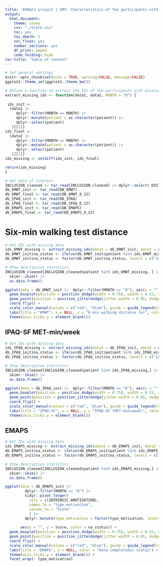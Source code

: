 ```yaml
---
title: 'APA&Co project | SM7. Characteristics of the participants with missing data at 12 months'
output: 
  html_document:
    theme: cosmo
    css: "./style.css"
    toc: yes
    toc_depth: 2
    toc_float: yes
    number_sections: yes
    df_print: paged
    code_folding: hide
toc-title: "Table of content"
---
```


```r
# Set general settings
knitr::opts_chunk$set(echo = TRUE, warning=FALSE, message=FALSE)
ggplot2::theme_set(ggplot2::theme_bw())

# Define a function to extract the IDs of the participants with missing data at follow-up
extract_missing_ids <- function(data1, data2, MONTH = "0") {
  
 ids_init <- 
  (data1 |> 
     dplyr::filter(MONTH == MONTH) |>  
     dplyr::mutate(patient = as.character(patient)) |>  
     dplyr::select(patient)
   )[[1]]
ids_final <- 
  (data2 |> 
     dplyr::filter(MONTH == MONTH) |>  
     dplyr::mutate(patient = as.character(patient)) |>  
     dplyr::select(patient)
   )[[1]]
ids_missing <- setdiff(ids_init, ids_final)  

return(ids_missing)
}

# Get data of interest
INCLUSION_cleaned <- tar_read(INCLUSION_cleaned) |> dplyr::select(-DIST_6WT_M0)
db_6MWT_init <- tar_read(DB_6MWT)
db_6MWT_final <- tar_read(DB_6MWT_0_12)
db_IPAQ_init <- tar_read(DB_IPAQ)
db_IPAQ_final <- tar_read(DB_IPAQ_6_12)
db_EMAPS_init <- tar_read(DB_EMAPS)
db_EMAPS_final <- tar_read(DB_EMAPS_0_12)
```

# Six-min walking test distance
```r
# Get IDs with missing data
ids_6MWT_missing <- extract_missing_ids(data1 = db_6MWT_init, data2 = db_6MWT_final)
db_6MWT_init$na_status <- ifelse(db_6MWT_init$patient %in% ids_6MWT_missing, "Incomplete", "Complete")
db_6MWT_init$na_status <- factor(db_6MWT_init$na_status, levels = c("Incomplete", "Complete"))

# Show descriptive statistics
INCLUSION_cleaned[INCLUSION_cleaned$patient %in% ids_6MWT_missing, ] |> 
  skimr::skim() |> 
  as.data.frame()
```

```r
ggplot(data = db_6MWT_init |>  dplyr::filter(MONTH == "0"), aes(x = "", y = DIST_M, color = na_status)) +
  geom_boxplot(position = position_dodge(width = 0.75), width = 0.25, outlier.size = 0) +
  geom_point(position = position_jitterdodge(jitter.width = 0.05, dodge.width = 0.75)) +
  coord_flip() +
  scale_color_manual(values = c("red", "blue"), guide = guide_legend(reverse = TRUE)) +
  labs(title = "6MWT", x = NULL, y = "6-min walking distance (m)", color = "Data completness status") +
  theme(axis.ticks.y = element_blank())
```

## IPAQ-SF MET-min/week
```r
# Get IDs with missing data
ids_IPAQ_missing <- extract_missing_ids(data1 = db_IPAQ_init, data2 = db_IPAQ_final, MONTH = "6")
db_IPAQ_init$na_status <- ifelse(db_IPAQ_init$patient %in% ids_IPAQ_missing, "Incomplete", "Complete")
db_IPAQ_init$na_status <- factor(db_IPAQ_init$na_status, levels = c("Incomplete", "Complete"))

# Show descriptive statistics
INCLUSION_cleaned[INCLUSION_cleaned$patient %in% ids_IPAQ_missing,] |> 
  skimr::skim() |> 
  as.data.frame()
```

```r
ggplot(data = db_IPAQ_init |>  dplyr::filter(MONTH == "0"), aes(x = "", y = MET_MIN_WK, color = na_status)) +
  geom_boxplot(position = position_dodge(width = 0.75), width = 0.25, outlier.size = 0) +
  geom_point(position = position_jitterdodge(jitter.width = 0.05, dodge.width = 0.75)) +
  coord_flip() +
  scale_color_manual(values = c("red", "blue"), guide = guide_legend(reverse = TRUE)) +
  labs(title = "IPAQ-SF", x = NULL, y = "IPAQ-SF (MET-min/week)", color = "Data completness status") +
  theme(axis.ticks.y = element_blank())
```

## EMAPS
```r
# Get IDs with missing data
ids_EMAPS_missing <- extract_missing_ids(data1 = db_EMAPS_init, data2 = db_EMAPS_final)
db_EMAPS_init$na_status <- ifelse(db_EMAPS_init$patient %in% ids_EMAPS_missing, "Incomplete", "Complete")
db_EMAPS_init$na_status <- factor(db_EMAPS_init$na_status, levels = c("Incomplete", "Complete"))

# Show descriptive statistics
INCLUSION_cleaned[INCLUSION_cleaned$patient %in% ids_EMAPS_missing,] |> 
  skimr::skim() |> 
  as.data.frame()
```

```r
ggplot(data = db_EMAPS_init |>  
         dplyr::filter(MONTH == "0") |> 
         tidyr::pivot_longer(
           cols = c(INTRINSIC:AMOTIVATION), 
           names_to = "type_motivation", 
           values_to = "Score"
           ) |> 
         dplyr::mutate(type_motivation = factor(type_motivation, levels = c("INTRINSIC", "INTEGRATED", "IDENTIFIED", "INTROJECTED", "EXTERNAL", "AMOTIVATION"))), 
       
       aes(x = "", y = Score, color = na_status)) +
  geom_boxplot(position = position_dodge(width = 0.75), width = 0.25, outlier.size = 0) +
  geom_point(position = position_jitterdodge(jitter.width = 0.05, dodge.width = 0.75)) +
  coord_flip() +
  scale_color_manual(values = c("red", "blue"), guide = guide_legend(reverse = TRUE)) +
  labs(title = "EMAPS", x = NULL, color = "Data completness status") +
  theme(axis.ticks.y = element_blank()) +
  facet_wrap(~ type_motivation)
```

